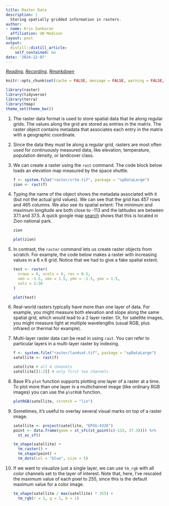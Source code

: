 ```yaml
---
title: Raster Data
description: |
  Storing spatially gridded information in rasters.
author:
- name: Kris Sankaran
  affiliation: UW Madison
layout: post
output:
  distill::distill_article:
    self_contained: no
date: '2024-12-07'
---
```


_[Reading](https://geocompr.robinlovelace.net/spatial-class.html), [Recording](https://mediaspace.wisc.edu/media/Week%207%20%5B3%5D%20Raster%20Data/1_k5px5f53), [Rmarkdown](https://github.com/krisrs1128/stat436_s24/blob/main/notes/2024-12-27-week07-03.Rmd)_

```r
knitr::opts_chunk$set(cache = FALSE, message = FALSE, warning = FALSE, echo = TRUE, eval = TRUE)
```

```r
library(raster)
library(tidyverse)
library(terra)
library(tmap)
theme_set(theme_bw())
```

1. The raster data format is used to store spatial data that lie along regular
grids. The values along the grid are stored as entries in the matrix. The raster
object contains metadata that associates each entry in the matrix with a
geographic coordinate.

2. Since the data they must lie along a regular grid, rasters are most often
used for continuously measured data, like elevation, temperature, population
density, or landcover class.

3. We can create a raster using the `rast` command. The code block below loads
an elevation map measured by the space shuttle.

    ```r
    f <- system.file("raster/srtm.tif", package = "spDataLarge")
    zion <- rast(f)
    ```
    
4. Typing the name of the object shows the metadata associated with it (but not
the actual grid values). We can see that the grid has 457 rows and 465 columns.
We also see its spatial extent: The minimum and maximum longitude are both close
to -113 and the latitudes are between 37.1 and 37.5. A quick google map [search](https://goo.gl/maps/X4EY2BsGgMZzN5BM9) shows that this is located in Zion
national park.

    ```r
    zion
    ```
    ```r
    plot(zion)
    ```

5. In contrast, the `raster` command lets us create raster objects from scratch.
For example, the code below makes a raster with increasing values in a 6 x 6
grid. Notice that we had to give a fake spatial extent.

    ```r
    test <- raster(
      nrows = 6, ncols = 6, res = 0.5, 
      xmn = -1.5, xmx = 1.5, ymn = -1.5, ymx = 1.5,
      vals = 1:36
    )
    
    plot(test)
    ```
  
6. Real-world rasters typically have more than one layer of data. For example, you might measure both elevation and slope along the same spatial grid, which would lead to a 2 layer raster. Or, for satellite images, you might measure light at multiple wavelengths (usual RGB, plus infrared or thermal for example).

7. Multi-layer raster data can be read in using `rast`. You can refer to particular layers in a multi-layer raster by indexing.

    ```r
    f <- system.file("raster/landsat.tif", package = "spDataLarge")
    satellite <- rast(f)
    
    satellite # all 4 channels
    satellite[[1:2]] # only first two channels
    ```

8. Base R’s `plot` function supports plotting one layer of a raster at a time. To plot more than one layer in a multichannel image (like ordinary RGB images) you can use the `plotRGB` function.

    ```r
    plotRGB(satellite, stretch = "lin")
    ```

9. Sometimes, it’s useful to overlay several visual marks on top of a raster
image. 

    ```r
    satellite <- project(satellite, "EPSG:4326")
    point <- data.frame(geom = st_sfc(st_point(c(-113, 37.3)))) %>%
      st_as_sf()
    
    tm_shape(satellite) +
      tm_raster() +
      tm_shape(point) +
      tm_dots(col = "blue", size = 5)
    ```
  
10. If we want to visualize just a single layer, we can use `tm_rgb` with all
color channels set to the layer of interest. Note that, here, I've rescaled the
maximum value of each pixel to 255, since this is the default maximum value for
a color image.

    ```r
    tm_shape(satellite / max(satellite) * 255) +
      tm_rgb(r = 1, g = 1, b = 1)
    ```
